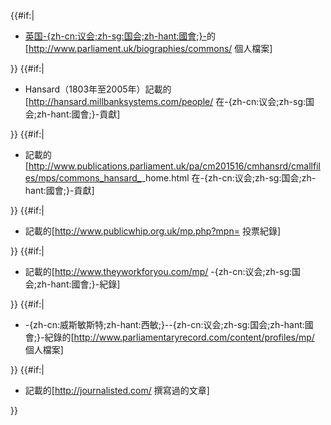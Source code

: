 {{#if:{{{parliament|}}}|
* [[英国议会|英国-{zh-cn:议会;zh-sg:国会;zh-hant:國會;}-]]的[http://www.parliament.uk/biographies/commons/{{{parliament}}} 個人檔案]
}} {{#if:{{{hansard|}}}|
* Hansard（1803年至2005年）記載的[http://hansard.millbanksystems.com/people/{{{hansard}}} 在-{zh-cn:议会;zh-sg:国会;zh-hant:國會;}-貢獻]
}} {{#if:{{{hansardcurr|}}}|
* {{le|Hansard}}記載的[http://www.publications.parliament.uk/pa/cm201516/cmhansrd/cmallfiles/mps/commons_hansard_{{{hansardcurr}}}_home.html 在-{zh-cn:议会;zh-sg:国会;zh-hant:國會;}-貢獻]
}} {{#if:{{{publicwhip|}}}|
* {{le|公鞭|Public Whip}}記載的[http://www.publicwhip.org.uk/mp.php?mpn={{{publicwhip}}} 投票紀錄]
}} {{#if:{{{theywork|}}}|
* {{le|TheyWorkForYou}}記載的[http://www.theyworkforyou.com/mp/{{{theywork}}} -{zh-cn:议会;zh-sg:国会;zh-hant:國會;}-紀錄]
}} {{#if:{{{record|}}}|
* -{zh-cn:威斯敏斯特;zh-hant:西敏;}--{zh-cn:议会;zh-sg:国会;zh-hant:國會;}-紀錄的[http://www.parliamentaryrecord.com/content/profiles/mp/{{{record}}} 個人檔案]
}} {{#if:{{{journalisted|}}}|
* {{le|媒體標準信託|Media Standards Trust|Journalisted}}記載的[http://journalisted.com/{{{journalisted}}} 撰寫過的文章]
}}<noinclude>
{{Documentation}}
</noinclude>